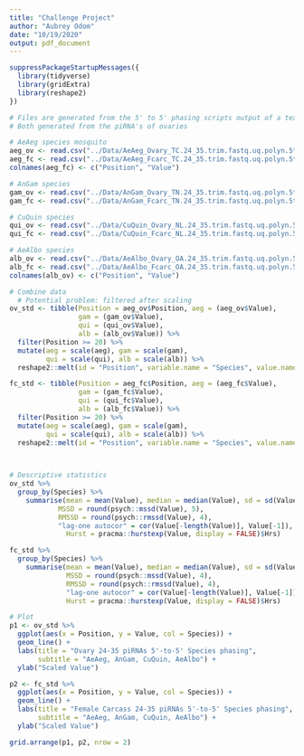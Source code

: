 ```yaml
---
title: "Challenge Project"
author: "Aubrey Odom"
date: "10/19/2020"
output: pdf_document
---
```

```R
suppressPackageStartupMessages({
  library(tidyverse)
  library(gridExtra)
  library(reshape2)
})

```


```R
# Files are generated from the 5' to 5' phasing scripts output of a text file
# Both generated from the piRNA's of ovaries

# AeAeg species mosquito
aeg_ov <- read.csv("../Data/AeAeg_Ovary_TC.24_35.trim.fastq.uq.polyn.5to5_SPECIES.csv")
aeg_fc <- read.csv("../Data/AeAeg_Fcarc_TC.24_35.trim.fastq.uq.polyn.5to5_SPECIES.csv")
colnames(aeg_fc) <- c("Position", "Value")

# AnGam species
gam_ov <- read.csv("../Data/AnGam_Ovary_TN.24_35.trim.fastq.uq.polyn.5to5_SPECIES.csv")
gam_fc <- read.csv("../Data/AnGam_Fcarc_TN.24_35.trim.fastq.uq.polyn.5to5_SPECIES.csv")

# CuQuin species
qui_ov <- read.csv("../Data/CuQuin_Ovary_NL.24_35.trim.fastq.uq.polyn.5to5_SPECIES.csv")
qui_fc <- read.csv("../Data/CuQuin_Fcarc_NL.24_35.trim.fastq.uq.polyn.5to5_SPECIES.csv")

# AeAlbo species
alb_ov <- read.csv("../Data/AeAlbo_Ovary_OA.24_35.trim.fastq.uq.polyn.5to5_SPECIES.csv")
alb_fc <- read.csv("../Data/AeAlbo_Fcarc_OA.24_35.trim.fastq.uq.polyn.5to5_SPECIES.csv")
colnames(alb_ov) <- c("Position", "Value")

# Combine data
  # Potential problem: filtered after scaling
ov_std <- tibble(Position = aeg_ov$Position, aeg = (aeg_ov$Value),
                 gam = (gam_ov$Value),
                 qui = (qui_ov$Value),
                 alb = (alb_ov$Value)) %>%
  filter(Position >= 20) %>%
  mutate(aeg = scale(aeg), gam = scale(gam),
         qui = scale(qui), alb = scale(alb)) %>%
  reshape2::melt(id = "Position", variable.name = "Species", value.name = "Value")

fc_std <- tibble(Position = aeg_fc$Position, aeg = (aeg_fc$Value),
                 gam = (gam_fc$Value),
                 qui = (qui_fc$Value),
                 alb = (alb_fc$Value)) %>%
  filter(Position >= 20) %>%
  mutate(aeg = scale(aeg), gam = scale(gam),
         qui = scale(qui), alb = scale(alb)) %>%
  reshape2::melt(id = "Position", variable.name = "Species", value.name = "Value")

  
```

```R
# Descriptive statistics
ov_std %>%
  group_by(Species) %>%
    summarise(mean = mean(Value), median = median(Value), sd = sd(Value),
            MSSD = round(psych::mssd(Value), 5),
            RMSSD = round(psych::rmssd(Value), 4),
            "lag-one autocor" = cor(Value[-length(Value)], Value[-1]),
              Hurst = pracma::hurstexp(Value, display = FALSE)$Hrs)

fc_std %>%
  group_by(Species) %>%
    summarise(mean = mean(Value), median = median(Value), sd = sd(Value),
              MSSD = round(psych::mssd(Value), 4),
              RMSSD = round(psych::rmssd(Value), 4),
              "lag-one autocor" = cor(Value[-length(Value)], Value[-1]),
              Hurst = pracma::hurstexp(Value, display = FALSE)$Hrs)

# Plot
p1 <- ov_std %>%
  ggplot(aes(x = Position, y = Value, col = Species)) +
  geom_line() +
  labs(title = "Ovary 24-35 piRNAs 5'-to-5' Species phasing",
       subtitle = "AeAeg, AnGam, CuQuin, AeAlbo") +
  ylab("Scaled Value")

p2 <- fc_std %>%
  ggplot(aes(x = Position, y = Value, col = Species)) +
  geom_line() +
  labs(title = "Female Carcass 24-35 piRNAs 5'-to-5' Species phasing",
       subtitle = "AeAeg, AnGam, CuQuin, AeAlbo") +
  ylab("Scaled Value")

grid.arrange(p1, p2, nrow = 2)

```

